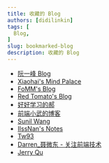```yaml
---
title: 收藏的 Blog
authors: [didilinkin]
tags: [
  Blog,
]
slug: bookmarked-blog
description: 收藏的 Blog
---
```


* [阮一峰 Blog](https://www.ruanyifeng.com/blog/)
* [Xiaohai's  Mind Palace](https://xiaohai.wiki/)
* [FoMM's Blog](https://hexo.aufomm.com/)
* [Red Tomato's Blog](https://tech.aufomm.com/)
* [好好学习的郝](https://www.voidking.com/)
* [前端小武的博客](https://xuexb.com/)
* [Sunil Wang](http://sunil.wang/)
* [IIssNan's Notes](https://notes.iissnan.com/)
* [Tw93](https://tw93.fun/)
* [Darren_聂微东 - 关注前端技术](https://www.cnblogs.com/Darren_code/)
* [Jerry Qu](https://imququ.com/)

<!--truncate-->

<br />
